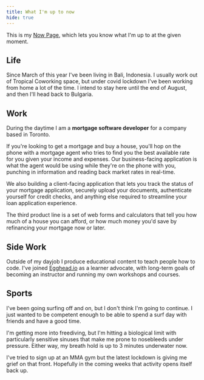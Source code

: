 ```yaml
---
title: What I'm up to now
hide: true
---
```


This is my [Now Page](https://nownownow.com/about), which lets you know what I'm up to at the given moment.

## Life

Since March of this year I've been living in Bali, Indonesia. I usually work out of Tropical Coworking space, but under covid lockdown I've been working from home a lot of the time. I intend to stay here until the end of August, and then I'll head back to Bulgaria.

## Work

During the daytime I am a **mortgage software developer** for a company based in Toronto.

If you're looking to get a mortgage and buy a house, you'll hop on the phone with a mortgage agent who tries to find you the best available rate for you given your income and expenses. Our business-facing application is what the agent would be using while they're on the phone with you, punching in information and reading back market rates in real-time.

We also building a client-facing application that lets you track the status of your mortgage application, securely upload your documents, authenticate yourself for credit checks, and anything else required to streamline your loan application experience.

The third product line is a set of web forms and calculators that tell you how much of a house you can afford, or how much money you'd save by refinancing your mortgage now or later.

## Side Work

Outside of my dayjob I produce educational content to teach people how to code. I've joined [Egghead.io](https://egghead.io/) as a learner advocate, with long-term goals of becoming an instructor and running my own workshops and courses.

## Sports

I've been going surfing off and on, but I don't think I'm going to continue. I just wanted to be competent enough to be able to spend a surf day with friends and have a good time.

I'm getting more into freediving, but I'm hitting a biological limit with particularly sensitive sinuses that make me prone to nosebleeds under pressure. Either way, my breath hold is up to 3 minutes underwater now.

I've tried to sign up at an MMA gym but the latest lockdown is giving me grief on that front. Hopefully in the coming weeks that activity opens itself back up.
